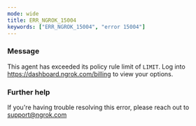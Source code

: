 ```yaml
---
mode: wide
title: ERR_NGROK_15004
keywords: ["ERR_NGROK_15004", "error 15004"]
---
```


### Message

This agent has exceeded its policy rule limit of `LIMIT`. Log into https://dashboard.ngrok.com/billing to view your options.

### Further help

If you're having trouble resolving this error, please reach out to [support@ngrok.com](mailto:support@ngrok.com?subject=Help%20with%20ERR_NGROK_15004)
